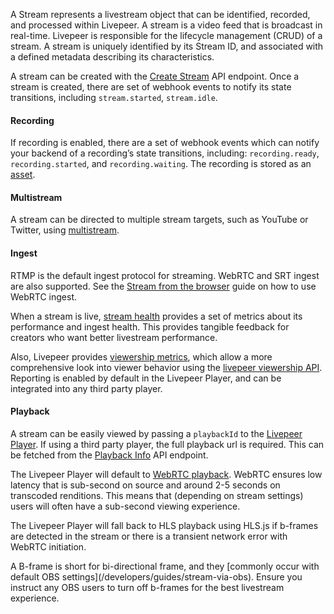 A Stream represents a livestream object that can be identified, recorded, and processed within Livepeer. A stream is a video feed that is broadcast in real-time. Livepeer is responsible for the lifecycle management (CRUD) of a stream. A stream is uniquely identified by its Stream ID, and associated with a defined metadata describing its characteristics.

A stream can be created with the [Create Stream](/api-reference/stream/create) API endpoint. Once a stream is created, there are set of webhook events to notify its state transitions, including `stream.started`, `stream.idle`.

#### Recording

If recording is enabled, there are a set of webhook events which can notify your backend of a recording’s state transitions, including: `recording.ready`, `recording.started`, and `recording.waiting`. The recording is stored as an [asset](/developers/core-concepts/core-api/asset#recording).

#### Multistream

A stream can be directed to multiple stream targets, such as YouTube or Twitter, using [multistream](/developers/core-concepts/core-api/multistream).

#### Ingest

RTMP is the default ingest protocol for streaming. WebRTC and SRT ingest are also supported. See the [Stream from the browser](/developers/guides/livestream-from-browser)
guide on how to use WebRTC ingest.

When a stream is live, [stream health](/developers/core-concepts/studio/stream-health) provides a set of metrics about its performance and ingest health. This provides
tangible feedback for creators who want better livestream performance.

Also, Livepeer provides [viewership metrics](/developers/guides/get-engagement-analytics-via-api), which allow a more comprehensive look into viewer behavior using the [livepeer viewership API](/api-reference/viewership/get-viewership-metrics).
Reporting is enabled by default in the Livepeer Player, and can be integrated into any third party player.

#### Playback

A stream can be easily viewed by passing a `playbackId` to the [Livepeer Player](/developers/core-concepts/player/overview). If using a third party player, the full playback url is required. This can be fetched from the [Playback Info](/api-reference/playback/get) API endpoint.

The Livepeer Player will default to [WebRTC playback](developers/core-concepts/player/low-latency). WebRTC ensures low latency that is sub-second on source and around 2-5 seconds on transcoded renditions.
This means that (depending on stream settings) users will often have a sub-second viewing experience.

The Livepeer Player will fall back to HLS playback using HLS.js if b-frames are detected in the stream or there is a transient network error with WebRTC initiation.

<Warning>
  A B-frame is short for bi-directional frame, and they [commonly occur with
  default OBS settings](/developers/guides/stream-via-obs). Ensure you instruct
  any OBS users to turn off b-frames for the best livestream experience.
</Warning>
